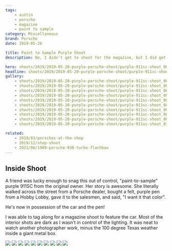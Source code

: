 ```yaml
---
tags:
    - austin
    - porsche
    - magazine
    - paint to sample
category: Miscellaneous
brand: Porsche
date: 2019-05-26

title: Paint to Sample Purple Shoot
description: No, I didn't get to shoot for the magazine, but I did get to tag along and watch a professional work.

hero: shoots/2019/2019-05-20-purple-porsche-shoot/purple-911sc-shoot_007
headline: shoots/2019/2019-05-20-purple-porsche-shoot/purple-911sc-shoot_007
gallery:
    - shoots/2019/2019-05-20-purple-porsche-shoot/purple-911sc-shoot_001
    - shoots/2019/2019-05-20-purple-porsche-shoot/purple-911sc-shoot_002
    - shoots/2019/2019-05-20-purple-porsche-shoot/purple-911sc-shoot_003
    - shoots/2019/2019-05-20-purple-porsche-shoot/purple-911sc-shoot_004
    - shoots/2019/2019-05-20-purple-porsche-shoot/purple-911sc-shoot_005
    - shoots/2019/2019-05-20-purple-porsche-shoot/purple-911sc-shoot_006
    - shoots/2019/2019-05-20-purple-porsche-shoot/purple-911sc-shoot_007
    - shoots/2019/2019-05-20-purple-porsche-shoot/purple-911sc-shoot_008
    - shoots/2019/2019-05-20-purple-porsche-shoot/purple-911sc-shoot_009
    - shoots/2019/2019-05-20-purple-porsche-shoot/purple-911sc-shoot_010

related:
    - 2019/03/porsches-at-the-shop
    - 2019/12/shop-shoot
    - 2021/06/1989-porsche-930-turbo-flachbau
---
```



## Inside Shoot

A friend was lucky enough to snag this out of control, "paint-to-sample" purple 911SC from the original owner. Her story is awesome. She literally walked across the street from a Porsche dealer, bought a felt, purple pen from a Hobby Lobby, gave it to the salesmen, and said, "I want it that color".

He's now in possession of the car and the pen!

I was able to tag along for a magazine shoot to feature the car. Most of the interior shots are dark as I wasn't in control of the lighting. It was neat to watch another photographer work, minus the 100 degree Texas weather inside a giant metal box.

<Gallery>
    <div class="grid grid-cols-12 gap-8">
        <Image src={frontmatter.gallery[0]} class="w-full h-full object-cover" figureClass="col-span-12" sizes="50vw" />
        <Image src={frontmatter.gallery[1]} class="w-full h-full object-cover" figureClass="col-span-6" sizes="50vw" />
        <Image src={frontmatter.gallery[2]} class="w-full h-full object-cover" figureClass="col-span-6" sizes="50vw" />
        <Image src={frontmatter.gallery[3]} class="w-full h-full object-cover" figureClass="col-span-12" sizes="50vw" />
        <Image src={frontmatter.gallery[4]} class="w-full h-full object-cover" figureClass="col-span-6" sizes="50vw" />
        <Image src={frontmatter.gallery[5]} class="w-full h-full object-cover" figureClass="col-span-6" sizes="50vw" />
        <Image src={frontmatter.gallery[6]} class="w-full h-full object-cover" figureClass="col-span-12" sizes="50vw" />
        <Image src={frontmatter.gallery[7]} class="w-full h-full object-cover" figureClass="col-span-4" sizes="50vw" />
        <Image src={frontmatter.gallery[8]} class="w-full h-full object-cover" figureClass="col-span-4" sizes="50vw" />
        <Image src={frontmatter.gallery[9]} class="w-full h-full object-cover" figureClass="col-span-4" sizes="50vw" />
    </div>
</Gallery>
